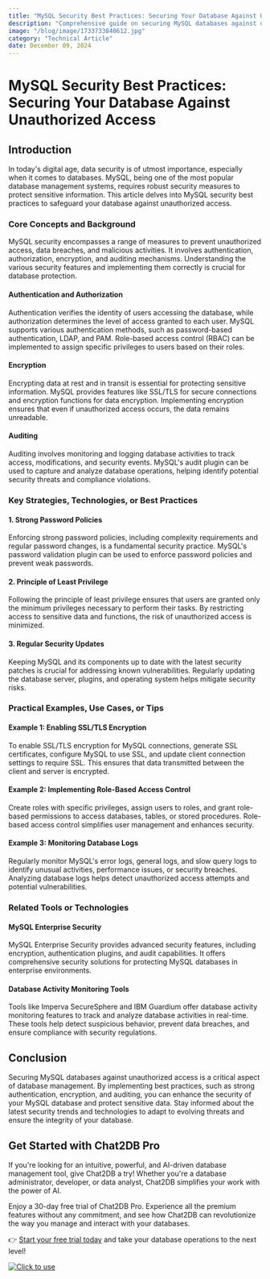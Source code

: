 ```yaml
---
title: "MySQL Security Best Practices: Securing Your Database Against Unauthorized Access"
description: "Comprehensive guide on securing MySQL databases against unauthorized access with best practices and techniques."
image: "/blog/image/1733733840612.jpg"
category: "Technical Article"
date: December 09, 2024
---
```


# MySQL Security Best Practices: Securing Your Database Against Unauthorized Access

## Introduction

In today's digital age, data security is of utmost importance, especially when it comes to databases. MySQL, being one of the most popular database management systems, requires robust security measures to protect sensitive information. This article delves into MySQL security best practices to safeguard your database against unauthorized access.

### Core Concepts and Background

MySQL security encompasses a range of measures to prevent unauthorized access, data breaches, and malicious activities. It involves authentication, authorization, encryption, and auditing mechanisms. Understanding the various security features and implementing them correctly is crucial for database protection.

#### Authentication and Authorization

Authentication verifies the identity of users accessing the database, while authorization determines the level of access granted to each user. MySQL supports various authentication methods, such as password-based authentication, LDAP, and PAM. Role-based access control (RBAC) can be implemented to assign specific privileges to users based on their roles.

#### Encryption

Encrypting data at rest and in transit is essential for protecting sensitive information. MySQL provides features like SSL/TLS for secure connections and encryption functions for data encryption. Implementing encryption ensures that even if unauthorized access occurs, the data remains unreadable.

#### Auditing

Auditing involves monitoring and logging database activities to track access, modifications, and security events. MySQL's audit plugin can be used to capture and analyze database operations, helping identify potential security threats and compliance violations.

### Key Strategies, Technologies, or Best Practices

#### 1. Strong Password Policies

Enforcing strong password policies, including complexity requirements and regular password changes, is a fundamental security practice. MySQL's password validation plugin can be used to enforce password policies and prevent weak passwords.

#### 2. Principle of Least Privilege

Following the principle of least privilege ensures that users are granted only the minimum privileges necessary to perform their tasks. By restricting access to sensitive data and functions, the risk of unauthorized access is minimized.

#### 3. Regular Security Updates

Keeping MySQL and its components up to date with the latest security patches is crucial for addressing known vulnerabilities. Regularly updating the database server, plugins, and operating system helps mitigate security risks.

### Practical Examples, Use Cases, or Tips

#### Example 1: Enabling SSL/TLS Encryption

To enable SSL/TLS encryption for MySQL connections, generate SSL certificates, configure MySQL to use SSL, and update client connection settings to require SSL. This ensures that data transmitted between the client and server is encrypted.

#### Example 2: Implementing Role-Based Access Control

Create roles with specific privileges, assign users to roles, and grant role-based permissions to access databases, tables, or stored procedures. Role-based access control simplifies user management and enhances security.

#### Example 3: Monitoring Database Logs

Regularly monitor MySQL's error logs, general logs, and slow query logs to identify unusual activities, performance issues, or security breaches. Analyzing database logs helps detect unauthorized access attempts and potential vulnerabilities.

### Related Tools or Technologies

#### MySQL Enterprise Security

MySQL Enterprise Security provides advanced security features, including encryption, authentication plugins, and audit capabilities. It offers comprehensive security solutions for protecting MySQL databases in enterprise environments.

#### Database Activity Monitoring Tools

Tools like Imperva SecureSphere and IBM Guardium offer database activity monitoring features to track and analyze database activities in real-time. These tools help detect suspicious behavior, prevent data breaches, and ensure compliance with security regulations.

## Conclusion

Securing MySQL databases against unauthorized access is a critical aspect of database management. By implementing best practices, such as strong authentication, encryption, and auditing, you can enhance the security of your MySQL database and protect sensitive data. Stay informed about the latest security trends and technologies to adapt to evolving threats and ensure the integrity of your database.

## Get Started with Chat2DB Pro

If you're looking for an intuitive, powerful, and AI-driven database management tool, give Chat2DB a try! Whether you're a database administrator, developer, or data analyst, Chat2DB simplifies your work with the power of AI.

Enjoy a 30-day free trial of Chat2DB Pro. Experience all the premium features without any commitment, and see how Chat2DB can revolutionize the way you manage and interact with your databases.

👉 [Start your free trial today](https://chat2db.ai/pricing) and take your database operations to the next level!


[![Click to use](/image/blog/bg/chat2db.jpg)](https://chat2db.ai/)
